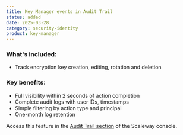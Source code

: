 ```yaml
---
title: Key Manager events in Audit Trail
status: added
date: 2025-03-28
category: security-identity
product: key-manager
---
```


### What's included:
* Track encryption key creation, editing, rotation and deletion

### Key benefits:
* Full visibility within 2 seconds of action completion
* Complete audit logs with user IDs, timestamps
* Simple filtering by action type and principal
* One-month log retention

Access this feature in the [Audit Trail section](https://console.scaleway.com/audit-trail/) of the Scaleway console.


